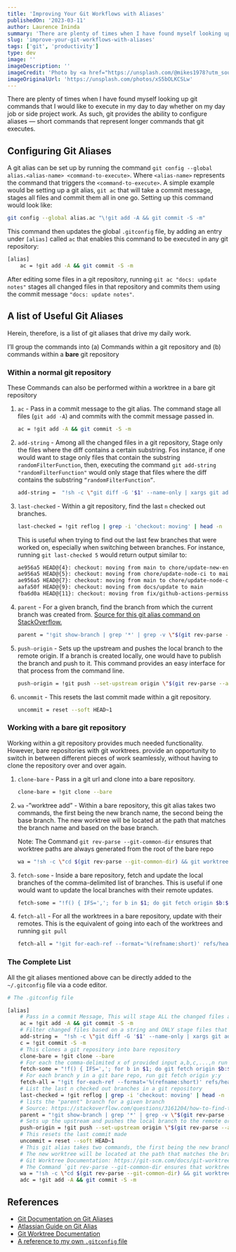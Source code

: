 ```yaml
---
title: 'Improving Your Git Workflows with Aliases'
publishedOn: '2023-03-11'
author: Laurence Ininda
summary: 'There are plenty of times when I have found myself looking up git commands that I would like to execute in my day to day whether on my day job or side project work. As such, git provides the ability to configure aliases — short commands that represent longer commands that git executes.'
slug: 'improve-your-git-workflows-with-aliases'
tags: ['git', 'productivity']
type: dev
image: ''
imageDescription: ''
imageCredit: 'Photo by <a href="https://unsplash.com/@mikes1978?utm_source=unsplash&utm_medium=referral&utm_content=creditCopyText">Michal Pech</a> on <a href="https://unsplash.com/photos/xS5bOLKCSLw?utm_source=unsplash&utm_medium=referral&utm_content=creditCopyText">Unsplash</a>'
imageOriginalUrl: 'https://unsplash.com/photos/xS5bOLKCSLw'
---
```


There are plenty of times when I have found myself looking up git commands that I would like to execute in my day to day whether on my day job or side project work. As such, git provides the ability to configure aliases — short commands that represent longer commands that git executes.

## Configuring Git Aliases

A git alias can be set up by running the command `git config --global alias.<alias-name> <command-to-execute>`. Where `<alias-name>` represents the command that triggers the `<command-to-execute>`. A simple example would be setting up a git alias, `git ac` that will take a commit message, stages all files and commit them all in one go. Setting up this command would look like:

```bash
git config --global alias.ac "\!git add -A && git commit -S -m"
```

This command then updates the global `.gitconfig` file, by adding an entry under `[alias]` called `ac` that enables this command to be executed in any git repository:

```bash
[alias]
	ac = !git add -A && git commit -S -m
```

After editing some files in a git repository, running `git ac "docs: update notes"` stages all changed files in that repository and commits them using the commit message `"docs: update notes"`.

## A list of Useful Git Aliases

Herein, therefore, is a list of git aliases that drive my daily work.

I’ll group the commands into (a) Commands within a git repository and (b) commands within a ********bare******** git repository

### Within a normal git repository

<Aside>
These Commands can also be performed within a worktree in a bare git repository
</Aside>

1. `ac` - Pass in a commit message to the git alias. The command stage all files (`git add -A`) and commits with the commit message passed in.

    ```bash
    ac = !git add -A && git commit -S -m
    ```

2. `add-string` - Among all the changed files in a git repository, Stage only the files where the diff contains a certain substring. Fos instance, if one would want to stage only files that contain the substring `randomFilterFunction`, then, executing the command `git add-string "randomFilterFunction"` would only stage that files where the diff contains the substring `“randomFilterFunction”`.

    ```bash
    add-string =  "!sh -c \"git diff -G '$1' --name-only | xargs git add\" -"
    ```

3. `last-checked` - Within a git repository, find the last `n` checked out branches.

    ```bash
    last-checked = !git reflog | grep -i 'checkout: moving' | head -n
    ```

    This is useful when trying to find out the last few branches that were worked on, especially when switching between branches. For instance, running `git last-checked 5` would return output similar to:

    ```bash
    ae956a5 HEAD@{4}: checkout: moving from main to chore/update-new-env-gh
    ae956a5 HEAD@{5}: checkout: moving from chore/update-node-ci to main
    ae956a5 HEAD@{7}: checkout: moving from main to chore/update-node-ci
    aafa50f HEAD@{9}: checkout: moving from docs/update to main
    fba6d0a HEAD@{11}: checkout: moving from fix/github-actions-permissions to docs/update
    ```

4. `parent` - For a given branch, find the branch from which the current branch was created from. [Source for this git alias command on StackOverflow.](https://stackoverflow.com/questions/3161204/how-to-find-the-nearest-parent-of-a-git-branch)

    ```bash
    parent = "!git show-branch | grep '*' | grep -v \"$(git rev-parse --abbrev-ref HEAD)\" | head -n1 | sed 's/.*\\[\\(.*\\)\\].*/\\1/' | sed 's/[\\^~].*//' #"
    ```

5. `push-origin` - Sets up the upstream and pushes the local branch to the remote origin. If a branch is created locally, one would have to publish the branch and push to it. This command provides an easy interface for that process from the command line.

    ```bash
    push-origin = !git push --set-upstream origin \"$(git rev-parse --abbrev-ref HEAD)\"
    ```

6. `uncommit` - This resets the last commit made within a git repository.

    ```bash
    uncommit = reset --soft HEAD~1
    ```


### Working with a bare git repository

<Aside>
Working within a git repository provides much needed functionality. However, bare repositories with git worktrees. provide an opportunity to switch in between different pieces of work seamlessly, without having to clone the repository over and over again.
</Aside>

1. `clone-bare` - Pass in a git url and clone into a bare repository.

    ```bash
    clone-bare = !git clone --bare
    ```

2. `wa` -”worktree add” - Within a bare repository, this git alias takes two commands, the first being the new branch name, the second being the base branch. The new worktree will be located at the path that matches the branch name and based on the base branch.

    Note: The Command `git rev-parse --git-common-dir` ensures that worktree paths are always generated from the root of the bare repo

    ```bash
    wa = "!sh -c \"cd $(git rev-parse --git-common-dir) && git worktree add --track -b '$1' '$1' '$2'\" -"
    ```

3. `fetch-some` - Inside a bare repository, fetch and update the local branches  of the comma-delimited list of branches. This is useful if one would want to update the local branches with their remote updates.

    ```bash
    fetch-some = "!f() { IFS=','; for b in $1; do git fetch origin $b:$b; done; unset IFS; }; f"
    ```

4. `fetch-all` - For all the worktrees in a bare repository, update with their remotes. This is the equivalent of going into each of the worktrees and running `git pull`

    ```bash
    fetch-all = "!git for-each-ref --format='%(refname:short)' refs/heads/ | while read branch; do git fetch origin $branch:$branch; done"
    ```


### The Complete List

All the git aliases mentioned above can be directly added to the `~/.gitconfig` file via a code editor.

```bash
# The .gitconfig file

[alias]
	# Pass in a commit Message, This will stage ALL the changed files and commit with the provided commit message
	ac = !git add -A && git commit -S -m
	# Filter changed files based on a string and ONLY stage files that contain that substring in the diff
	add-string =  "!sh -c \"git diff -G '$1' --name-only | xargs git add\" -"
	c = !git commit -S -m
	# This clones a git repository into bare repository
	clone-bare = !git clone --bare
	# For each the comma-delimited x of provided input a,b,c,...,n run git fetch origin x:x
	fetch-some = "!f() { IFS=','; for b in $1; do git fetch origin $b:$b; done; unset IFS; }; f"
	# For each branch y in a git bare repo, run git fetch origin y:y
	fetch-all = "!git for-each-ref --format='%(refname:short)' refs/heads/ | while read branch; do git fetch origin $branch:$branch; done"
	# List the last n checked out branches in a git repository
	last-checked = !git reflog | grep -i 'checkout: moving' | head -n
	# lists the "parent" branch for a given branch
	# Source: https://stackoverflow.com/questions/3161204/how-to-find-the-nearest-parent-of-a-git-branch
	parent = "!git show-branch | grep '*' | grep -v \"$(git rev-parse --abbrev-ref HEAD)\" | head -n1 | sed 's/.*\\[\\(.*\\)\\].*/\\1/' | sed 's/[\\^~].*//' #"
	# Sets up the upstream and pushes the local branch to the remote origin
	push-origin = !git push --set-upstream origin \"$(git rev-parse --abbrev-ref HEAD)\"
	# This resets the last commit made
	uncommit = reset --soft HEAD~1
	# This git alias takes two commands, the first being the new branch name, the second being the base branch
	# The new worktree will be located at the path that matches the branch name and based on the base branch
	# Git Worktree Documentation: https://git-scm.com/docs/git-worktree
	# The Command `git rev-parse --git-common-dir ensures that worktree paths are always generated from the root of the bare repo
	wa = "!sh -c \"cd $(git rev-parse --git-common-dir) && git worktree add --track -b '$1' '$1' '$2'\" -"
	adc = !git add -A && git commit -S -m
```

## References

- [Git Documentation on Git Aliases](https://www.git-scm.com/book/en/v2/Git-Basics-Git-Aliases#_git_aliases)
- [Atlassian Guide on Git Alias](https://www.atlassian.com/git/tutorials/git-alias)
- [Git Worktree Documentation](https://git-scm.com/docs/git-worktree)
- [A reference to my own `.gitconfig` file](https://github.com/laudebugs/uses/blob/master/dotfiles/.gitconfig)
